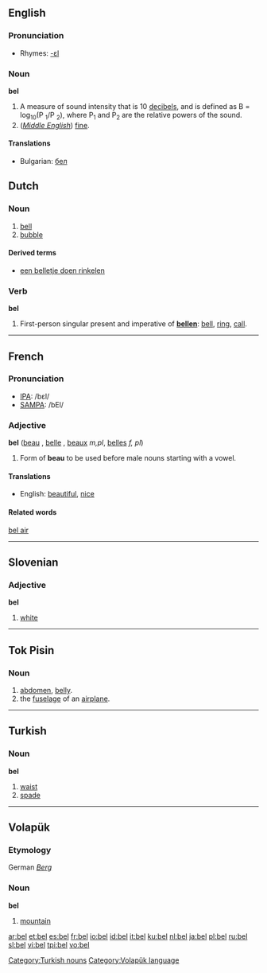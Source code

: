 ==English==

===Pronunciation===
*Rhymes: [[Rhymes:English:-ɛl|-ɛl]]

===Noun===
'''bel'''
#A measure of sound intensity that is 10 [[decibel]]s, and is defined as B = log<sub>10</sub>(P <sub>1</sub>/P <sub>2</sub>), where P<sub>1</sub> and P<sub>2</sub> are the relative powers of the sound.
# (''[[Middle English]]'') [[fine]].

====Translations====
*Bulgarian: [[бел]] {{m}}

==Dutch==

===Noun===
{{nl-noun|g1=m|g2=f|bellen|belletje}}

# [[bell]]
# [[bubble]]

====Derived terms====
*[[een belletje doen rinkelen]]

===Verb===
'''bel'''

# First-person singular present and imperative of '''[[bellen]]''': [[bell]], [[ring]], [[call]].

----

==French==

===Pronunciation===
*[[w:IPA|IPA]]: /bɛl/
*[[w:SAMPA|SAMPA]]: /bEl/

===Adjective===
'''bel''' {{m}} ([[beau]] {{m}}, [[belle]] {{f}}, [[beaux]] ''m,pl'', [[belles]] ''f, pl'')

# Form of '''beau''' to be used before male nouns starting with a vowel.

====Translations====
*English: [[beautiful]], [[nice]]

====Related words====
[[bel air]]

----

==Slovenian==
===Adjective===
'''bel'''

# [[white]]

----

==Tok Pisin==
===Noun===

# [[abdomen]], [[belly]].
# the [[fuselage]] of an [[airplane]].

----

==Turkish==
===Noun===
'''bel'''

# [[waist]]
# [[spade]]

[[Category:Turkish nouns]]

----

==Volapük==
===Etymology===
German ''[[Berg]]''
===Noun===
'''bel'''

# [[mountain]]

[[Category:Volapük language]]

[[ar:bel]]
[[et:bel]]
[[es:bel]]
[[fr:bel]]
[[io:bel]]
[[id:bel]]
[[it:bel]]
[[ku:bel]]
[[nl:bel]]
[[ja:bel]]
[[pl:bel]]
[[ru:bel]]
[[sl:bel]]
[[vi:bel]]
[[tpi:bel]]
[[vo:bel]]